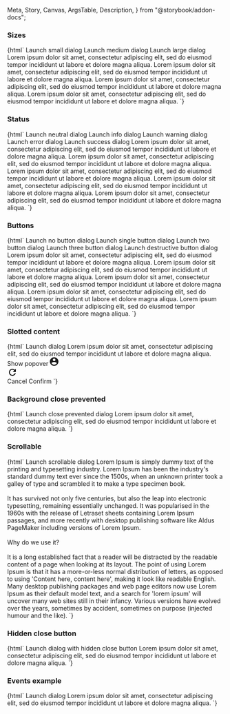   Meta,
  Story,
  Canvas,
  ArgsTable,
  Description,
} from "@storybook/addon-docs";

<Meta title="Web Components/Dialog" component="ic-dialog" />

<Description markdown={readme} />

### Sizes

<Canvas>
  <Story name="Sizes" parameters={{ loki: { skip: true } }}>
    {html`
      <script>
        function showSmallDialog() {
          dialog = document.querySelector("#small-dialog");
          dialog.open = true;
        }
        function showMediumDialog() {
          dialog = document.querySelector("#medium-dialog");
          dialog.open = true;
        }
        function showLargeDialog() {
          dialog = document.querySelector("#large-dialog");
          dialog.open = true;
        }
      </script>
      <ic-button variant="primary" onclick="showSmallDialog()"
        >Launch small dialog</ic-button
      >
      <ic-button variant="primary" onclick="showMediumDialog()"
        >Launch medium dialog</ic-button
      >
      <ic-button variant="primary" onclick="showLargeDialog()"
        >Launch large dialog</ic-button
      >
      <ic-dialog
        heading="This is a small dialog"
        label="Small"
        id="small-dialog"
      >
        <ic-typography>
          Lorem ipsum dolor sit amet, consectetur adipiscing elit, sed do
          eiusmod tempor incididunt ut labore et dolore magna aliqua.
        </ic-typography>
      </ic-dialog>
      <ic-dialog
        heading="This is a medium dialog"
        label="Medium"
        size="medium"
        id="medium-dialog"
      >
        <ic-typography>
          Lorem ipsum dolor sit amet, consectetur adipiscing elit, sed do
          eiusmod tempor incididunt ut labore et dolore magna aliqua. Lorem
          ipsum dolor sit amet, consectetur adipiscing elit, sed do eiusmod
          tempor incididunt ut labore et dolore magna aliqua.
        </ic-typography>
      </ic-dialog>
      <ic-dialog
        heading="This is a large dialog"
        label="Large"
        size="large"
        id="large-dialog"
      >
        <ic-typography>
          Lorem ipsum dolor sit amet, consectetur adipiscing elit, sed do
          eiusmod tempor incididunt ut labore et dolore magna aliqua.
        </ic-typography>
      </ic-dialog>
    `}
  </Story>
</Canvas>

### Status

<Canvas>
  <Story name="Status" parameters={{ loki: { skip: true } }}>
    {html`
      <script>
        function showNeutralDialog() {
          dialog = document.querySelector("#neutral-dialog");
          dialog.open = true;
        }
        function showInfoDialog() {
          dialog = document.querySelector("#info-dialog");
          dialog.open = true;
        }
        function showWarningDialog() {
          dialog = document.querySelector("#warning-dialog");
          dialog.open = true;
        }
        function showErrorDialog() {
          dialog = document.querySelector("#error-dialog");
          dialog.open = true;
        }
        function showSuccessDialog() {
          dialog = document.querySelector("#success-dialog");
          dialog.open = true;
        }
      </script>
      <ic-button variant="primary" onclick="showNeutralDialog()"
        >Launch neutral dialog</ic-button
      >
      <ic-button variant="primary" onclick="showInfoDialog()"
        >Launch info dialog</ic-button
      >
      <ic-button variant="primary" onclick="showWarningDialog()"
        >Launch warning dialog</ic-button
      >
      <ic-button variant="primary" onclick="showErrorDialog()"
        >Launch error dialog</ic-button
      >
      <ic-button variant="primary" onclick="showSuccessDialog()"
        >Launch success dialog</ic-button
      >
      <ic-dialog
        heading="This dialog has a neutral alert"
        label="Neutral"
        status="neutral"
        alert-heading="Neutral alert"
        alert-message="This alert is for generic/miscellaneous messages"
        id="neutral-dialog"
      >
        <ic-typography>
          Lorem ipsum dolor sit amet, consectetur adipiscing elit, sed do
          eiusmod tempor incididunt ut labore et dolore magna aliqua.
        </ic-typography>
      </ic-dialog>
      <ic-dialog
        heading="This dialog has an info alert"
        label="Info"
        status="info"
        alert-heading="Info alert"
        alert-message="This alert is for information"
        id="info-dialog"
      >
        <ic-typography>
          Lorem ipsum dolor sit amet, consectetur adipiscing elit, sed do
          eiusmod tempor incididunt ut labore et dolore magna aliqua.
        </ic-typography>
      </ic-dialog>
      <ic-dialog
        heading="This dialog has a warning alert"
        label="Warning"
        status="warning"
        alert-heading="Warning alert"
        alert-message="This alert is for warnings"
        id="warning-dialog"
      >
        <ic-typography>
          Lorem ipsum dolor sit amet, consectetur adipiscing elit, sed do
          eiusmod tempor incididunt ut labore et dolore magna aliqua.
        </ic-typography>
      </ic-dialog>
      <ic-dialog
        heading="This dialog has an error alert"
        label="Error"
        status="error"
        alert-heading="Error alert"
        alert-message="This alert is for errors"
        id="error-dialog"
      >
        <ic-typography>
          Lorem ipsum dolor sit amet, consectetur adipiscing elit, sed do
          eiusmod tempor incididunt ut labore et dolore magna aliqua.
        </ic-typography>
      </ic-dialog>
      <ic-dialog
        heading="This dialog has a success alert"
        label="Success"
        status="success"
        alert-heading="Success alert"
        alert-message="This alert is for success messages"
        id="success-dialog"
      >
        <ic-typography>
          Lorem ipsum dolor sit amet, consectetur adipiscing elit, sed do
          eiusmod tempor incididunt ut labore et dolore magna aliqua.
        </ic-typography>
      </ic-dialog>
    `}
  </Story>
</Canvas>

### Buttons

<Canvas>
  <Story name="Buttons" parameters={{ loki: { skip: true } }}>
    {html`
      <script>
        function showPlainDialog() {
          dialog = document.querySelector("#plain-dialog");
          dialog.open = true;
        }
        function showSingleDialog() {
          dialog = document.querySelector("#single-dialog");
          dialog.open = true;
        }
        function showDoubleDialog() {
          dialog = document.querySelector("#double-dialog");
          dialog.open = true;
        }
        function showTripleDialog() {
          dialog = document.querySelector("#triple-dialog");
          dialog.open = true;
        }
        function showDestructiveDialog() {
          dialog = document.querySelector("#destructive-dialog");
          dialog.open = true;
        }
        tripleDialog = document.querySelector("#triple-dialog");
        tripleDialog.buttonProps = [
          { label: "Cancel", onclick: "this.hideDialog()" },
          { label: "Options", onclick: "alert('Options...')" },
          { label: "Confirm", onclick: "alert('Confirmed')" },
        ];
        singleDialog = document.querySelector("#single-dialog");
        singleDialog.buttonProps = [
          { label: "Confirm", onclick: "alert('Confirmed')" },
        ];
        destructiveDialog = document.querySelector("#destructive-dialog");
        destructiveDialog.buttonProps = [
          { label: "Confirm", onclick: "alert('Confirmed')" },
        ];
      </script>
      <ic-button variant="primary" onclick="showPlainDialog()"
        >Launch no button dialog</ic-button
      >
      <ic-button variant="primary" onclick="showSingleDialog()"
        >Launch single button dialog</ic-button
      >
      <ic-button variant="primary" onclick="showDoubleDialog()"
        >Launch two button dialog</ic-button
      >
      <ic-button variant="primary" onclick="showTripleDialog()"
        >Launch three button dialog</ic-button
      >
      <ic-button variant="primary" onclick="showDestructiveDialog()"
        >Launch destructive button dialog</ic-button
      >
      <ic-dialog
        heading="This dialog has no default buttons"
        label="None"
        id="plain-dialog"
        buttons="false"
      >
        Lorem ipsum dolor sit amet, consectetur adipiscing elit, sed do eiusmod
        tempor incididunt ut labore et dolore magna aliqua.
      </ic-dialog>
      <ic-dialog
        heading="This dialog has a single button"
        label="Single"
        id="single-dialog"
      >
        <ic-typography>
          Lorem ipsum dolor sit amet, consectetur adipiscing elit, sed do
          eiusmod tempor incididunt ut labore et dolore magna aliqua.
        </ic-typography>
      </ic-dialog>
      <ic-dialog
        heading="This dialog has two default buttons"
        label="Double"
        id="double-dialog"
      >
        <ic-typography>
          Lorem ipsum dolor sit amet, consectetur adipiscing elit, sed do
          eiusmod tempor incididunt ut labore et dolore magna aliqua.
        </ic-typography>
      </ic-dialog>
      <ic-dialog
        heading="This dialog has three default buttons"
        label="Triple"
        id="triple-dialog"
      >
        Lorem ipsum dolor sit amet, consectetur adipiscing elit, sed do eiusmod
        tempor incididunt ut labore et dolore magna aliqua.
      </ic-dialog>
      <ic-dialog
        heading="This dialog has a default destructive button"
        label="Destructive"
        id="destructive-dialog"
        destructive="true"
      >
        <ic-typography>
          Lorem ipsum dolor sit amet, consectetur adipiscing elit, sed do
          eiusmod tempor incididunt ut labore et dolore magna aliqua.
        </ic-typography>
      </ic-dialog>
    `}
  </Story>
</Canvas>

### Slotted content

<Canvas>
  <Story name="Slotted content" parameters={{ loki: { skip: true } }}>
    {html`
      <script>
        function showDialog() {
          dialog = document.querySelector("ic-dialog");
          dialog.open = true;
        }
        function hideDialog() {
          dialog.open = false;
        }
        function confirm() {
          checkbox = document.querySelector("ic-checkbox");
          if (checkbox.checked) {
            alert("Confirmed with option");
          } else {
            alert("Confirmed!");
          }
          hideDialog();
        }
        var select1 = document.querySelector("#sel1");
        select1.options = [
          { label: "Cappuccino", value: "Cap" },
          { label: "Latte", value: "Lat" },
          { label: "Americano", value: "Ame" },
        ];
        select1.addEventListener("icChange", function (event) {
          console.log(event.detail.value);
        });
        var icPopover = document.querySelector("ic-popover-menu");
        function buttonClick() {
          icPopover.open = true;
        }
      </script>
      <ic-button variant="primary" onclick="showDialog()"
        >Launch dialog</ic-button
      >
      <ic-dialog
        heading="This dialog has slotted interactive content"
        label="slotted"
        dismiss-label="Close"
        size="medium"
      >
        <ic-alert
          variant="info"
          heading="Info"
          message="This alert is for displaying information"
          slot="alert"
        ></ic-alert>
        <ic-typography>
          Lorem ipsum dolor sit amet, consectetur adipiscing elit, sed do
          eiusmod tempor incididunt ut labore et dolore magna aliqua.
        </ic-typography>
        <ic-text-field label="What is your favourite coffee?"> </ic-text-field>
        <ic-select
          id="sel1"
          label="What is your favourite coffee?"
          placeholder="Placeholder goes here"
        ></ic-select>
        <ic-checkbox-group
          style="margin: 8px 0"
          hide-label
          label="confirm"
          name="confirm-checkbox"
        >
          <ic-checkbox label="Option" value="confirm" id="focus"></ic-checkbox>
        </ic-checkbox-group>
        <ic-button id="button-1" onclick="buttonClick()"
          >Show popover</ic-button
        >
        <ic-tooltip label="This is a description of the button">
          <ic-chip label="Default">
            <svg
              slot="icon"
              width="20"
              height="20"
              viewBox="0 0 20 20"
              fill="currentColor"
              xmlns="http://www.w3.org/2000/svg"
            >
              <path
                d="M10 0C4.48 0 0 4.48 0 10C0 15.52 4.48 20 10 20C15.52 20 20 15.52 20 10C20 4.48 15.52 0 10 0ZM10 3C11.66 3 13 4.34 13 6C13 7.66 11.66 9 10 9C8.34 9 7 7.66 7 6C7 4.34 8.34 3 10 3ZM10 17.2C7.5 17.2 5.29 15.92 4 13.98C4.03 11.99 8 10.9 10 10.9C11.99 10.9 15.97 11.99 16 13.98C14.71 15.92 12.5 17.2 10 17.2Z"
              />
            </svg> </ic-chip
        ></ic-tooltip>
        <div>
          <ic-popover-menu anchor="button-1" aria-label="popover">
            <ic-menu-item label="Copy code" disabled="true"></ic-menu-item>
            <ic-menu-group label="View">
              <ic-menu-item
                label="Zoom in"
                keyboard-shortcut="Cmd+"
              ></ic-menu-item>
            </ic-menu-group>
            <ic-menu-item
              label="Actions"
              submenu-trigger-for="abc"
            ></ic-menu-item>
          </ic-popover-menu>
          <ic-popover-menu submenu-id="abc">
            <ic-menu-item
              label="Find"
              submenu-trigger-for="abc123"
            ></ic-menu-item>
          </ic-popover-menu>
          <ic-popover-menu submenu-id="abc123">
            <ic-menu-item
              disabled="true"
              label="Search the web"
              description="This will search the web to find the thing you are looking for."
            ></ic-menu-item>
            <ic-menu-item label="Find icons">
              <svg
                slot="icon"
                xmlns="http://www.w3.org/2000/svg"
                height="24px"
                viewBox="0 0 24 24"
                width="24px"
              >
                <path d="M0 0h24v24H0V0z" fill="none" />
                <path
                  d="M17.65 6.35C16.2 4.9 14.21 4 12 4c-4.42 0-7.99 3.58-7.99 8s3.57 8 7.99 8c3.73 0 6.84-2.55 7.73-6h-2.08c-.82 2.33-3.04 4-5.65 4-3.31 0-6-2.69-6-6s2.69-6 6-6c1.66 0 3.14.69 4.22 1.78L13 11h7V4l-2.35 2.35z"
                />
              </svg>
            </ic-menu-item>
          </ic-popover-menu>
        </div>
        <ic-button
          variant="tertiary"
          onclick="hideDialog()"
          slot="dialog-controls"
          >Cancel</ic-button
        >
        <ic-button variant="primary" onclick="confirm()" slot="dialog-controls"
          >Confirm</ic-button
        >
      </ic-dialog>
    `}
  </Story>
</Canvas>

### Background close prevented

<Canvas>
  <Story
    name="Background close prevented"
    parameters={{ loki: { skip: true } }}
  >
    {html`
      <script>
        function showClosePreventedDialog() {
          dialog = document.querySelector("ic-dialog");
          dialog.open = true;
        }
      </script>
      <ic-button variant="primary" onclick="showClosePreventedDialog()"
        >Launch close prevented dialog</ic-button
      >
      <ic-dialog
        heading="This dialog can't be closed by clicking the background"
        label="Background close prevented"
        close-on-backdrop-click="false"
      >
        <ic-typography>
          Lorem ipsum dolor sit amet, consectetur adipiscing elit, sed do
          eiusmod tempor incididunt ut labore et dolore magna aliqua.
        </ic-typography>
      </ic-dialog>
    `}
  </Story>
</Canvas>

### Scrollable

<Canvas>
  <Story name="Scrollable" parameters={{ loki: { skip: true } }}>
    {html`
      <script>
        function showScrollableDialog() {
          dialog = document.querySelector("ic-dialog");
          dialog.open = true;
        }
        var select = document.querySelector("#scroll-sel");
        select.options = [
          { label: "Cappuccino", value: "Cap" },
          { label: "Latte", value: "Lat" },
          { label: "Americano", value: "Ame" },
        ];
        select.addEventListener("icChange", function (event) {
          console.log(event.detail.value);
        });
      </script>
      <ic-button variant="primary" onclick="showScrollableDialog()"
        >Launch scrollable dialog</ic-button
      >
      <ic-dialog
        heading="This dialog has overflowing content"
        label="Scrollable"
      >
        <ic-typography>
          Lorem Ipsum is simply dummy text of the printing and typesetting
          industry. Lorem Ipsum has been the industry's standard dummy text ever
          since the 1500s, when an unknown printer took a galley of type and
          scrambled it to make a type specimen book.
        </ic-typography>
        <br />
        <ic-select
          id="scroll-sel"
          label="What is your favourite coffee?"
          placeholder="Placeholder goes here"
        ></ic-select>
        <br />
        <ic-typography>
          It has survived not only five centuries, but also the leap into
          electronic typesetting, remaining essentially unchanged. It was
          popularised in the 1960s with the release of Letraset sheets
          containing Lorem Ipsum passages, and more recently with desktop
          publishing software like Aldus PageMaker including versions of Lorem
          Ipsum.<br /><br />
          Why do we use it?<br /><br />
          It is a long established fact that a reader will be distracted by the
          readable content of a page when looking at its layout. The point of
          using Lorem Ipsum is that it has a more-or-less normal distribution of
          letters, as opposed to using 'Content here, content here', making it
          look like readable English. Many desktop publishing packages and web
          page editors now use Lorem Ipsum as their default model text, and a
          search for 'lorem ipsum' will uncover many web sites still in their
          infancy. Various versions have evolved over the years, sometimes by
          accident, sometimes on purpose (injected humour and the like).
        </ic-typography>
      </ic-dialog>
    `}
  </Story>
</Canvas>

### Hidden close button

<Canvas>
  <Story name="Hidden close button" parameters={{ loki: { skip: true } }}>
    {html`
      <script>
        function showHiddenCloseButtonDialog() {
          dialog = document.querySelector("#hidden-close-button-dialog");
          dialog.showDialog();
        }
      </script>
      <ic-button variant="primary" onclick="showHiddenCloseButtonDialog()"
        >Launch dialog with hidden close button</ic-button
      >
      <ic-dialog
        id="hidden-close-button-dialog"
        heading="This dialog does not have a close button"
        label="Hidden Close Button Dialog"
        hide-close-button
      >
        <ic-typography>
          Lorem ipsum dolor sit amet, consectetur adipiscing elit, sed do
          eiusmod tempor incididunt ut labore et dolore magna aliqua.
        </ic-typography>
      </ic-dialog>
    `}
  </Story>
</Canvas>

### Events example

<Canvas>
  <Story name="Events example" parameters={{ loki: { skip: true } }}>
    {html`
      <script>
        function showDialog() {
          dialog = document.querySelector("ic-dialog");
          dialog.open = true;
        }
        function dialogConfirmed() {
          dialog = document.querySelector("ic-dialog");
          alert("Dialog confirmed");
          dialog.open = false;
        }
        function dialogCancelled() {
          alert("Dialog cancelled");
        }
        document.addEventListener("icDialogConfirmed", dialogConfirmed);
        document.addEventListener("icDialogCancelled", dialogCancelled);
      </script>
      <ic-button variant="primary" onclick="showDialog()"
        >Launch dialog</ic-button
      >
      <ic-dialog heading="This dialog utilises events" label="Events">
        <ic-typography>
          Lorem ipsum dolor sit amet, consectetur adipiscing elit, sed do
          eiusmod tempor incididunt ut labore et dolore magna aliqua.
        </ic-typography>
      </ic-dialog>
    `}
  </Story>
</Canvas>
